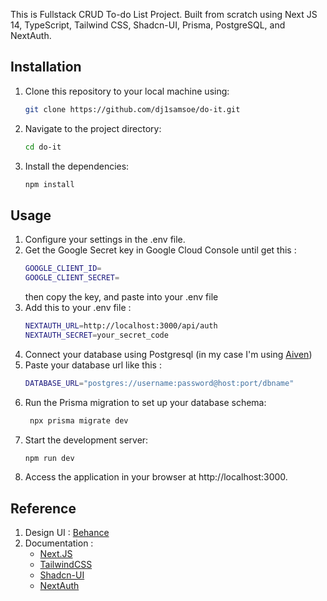 This is Fullstack CRUD To-do List Project. Built from scratch using Next JS 14, TypeScript, Tailwind CSS, Shadcn-UI, Prisma, PostgreSQL, and NextAuth.

## Installation

1. Clone this repository to your local machine using:

   ```bash
   git clone https://github.com/dj1samsoe/do-it.git
   ```

2. Navigate to the project directory:
   ```bash
   cd do-it
   ```
3. Install the dependencies:
   ```bash
   npm install
   ```

## Usage

1. Configure your settings in the .env file.
2. Get the Google Secret key in Google Cloud Console until get this :
   ```bash
   GOOGLE_CLIENT_ID=
   GOOGLE_CLIENT_SECRET=
   ```
   then copy the key, and paste into your .env file
3. Add this to your .env file :
   ```bash
   NEXTAUTH_URL=http://localhost:3000/api/auth
   NEXTAUTH_SECRET=your_secret_code
   ```
4. Connect your database using Postgresql (in my case I'm using [Aiven](https://aiven.io/))
5. Paste your database url like this :
   ```bash
   DATABASE_URL="postgres://username:password@host:port/dbname"
   ```
6. Run the Prisma migration to set up your database schema:
   ```bash
    npx prisma migrate dev
   ```
7. Start the development server:
   ```bash
   npm run dev
   ```
8. Access the application in your browser at http://localhost:3000.

## Reference

1. Design UI : [Behance](https://www.behance.net/gallery/157754015/To-Do-List-UI-Design/modules/890065645)
2. Documentation :
   - [Next.JS](https://nextjs.org/)
   - [TailwindCSS](https://tailwindcss.com/docs/installation)
   - [Shadcn-UI](https://ui.shadcn.com/)
   - [NextAuth](https://next-auth.js.org/)
